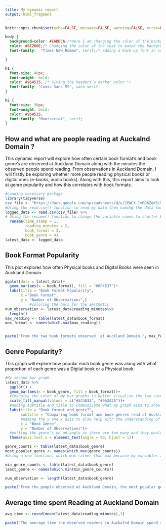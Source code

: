 ```yaml
---
title: My dynamic report
output: html_fragment
---
```


```r
knitr::opts_chunk$set(echo=FALSE, message=FALSE, warning=FALSE, error=FALSE)

```

```css
body {
  background-color: #EADDCA;/*Here I am changing the color of the background */
  color: #6E260E;/* Changing the color of the text to match the background */
  font-family:  "Times New Roman", serif;/* adding a back-up font in case the first fails */

}

h1 {
  font-size: 40px;
  font-weight: bold;
  color: #954535; /* Giving the headers a darker color */
  font-family: "Comic Sans MS", sans-serif;
}

h2 {
  font-size: 30px;
  font-weight: bold;
  color: #954535;
  font-family: "Montserrat", serif;
}
```

## How and what are people reading at Auckalnd Domain ?

This dynamic report will explore how often certain book format's and book genre's are observed at Auckland Domain along with the minutes the observed people spend reading. From observations in Auckland Domain, I will firstly be exploring whether more people reading physical books or digital ones (e-books, audio books). Along with this, this report aims to look at genre popularity and how this correlates with book formats. 



```r
#Loading necessary package 
library(tidyverse)
csv_file <- "https://docs.google.com/spreadsheets/d/e/2PACX-1vRD6ZqKSi9HFXhYukJSGyTxfeG_Vy9pfRj20rcEejfZdXOqnPvwxMoFU0JT6J0rimVB-T422En-xwHG/pub?output=csv"
#Using the read.csv() function to read my data then naming the data for easier access to contents
logged_data <- read.csv(csv_file) %>%
# Using the rename() function to change the variable names to shorter but identifiable names 
  rename(time_stamp = 1,
         reading_minutes = 2, 
         book_format = 3, 
         book_genre = 4)
latest_data <- logged_data
```

## Book Format Popularity
This plot explores how often Physical books and Digital Books were seen in Auckland Domain. 

```r
ggplot(data = latest_data)+
  geom_bar(aes(x = book_format), fill = "#6F4E37")+
  labs(title = "Book Format Popularity",
       x ="Book Format", 
       y = "Number of Observations",)
           #coloring the bars for the aesthetic 
num_observation <- latest_data$reading_minutes%>%
  length()
max_reading <- table(latest_data$book_format)
max_format <- names(which.max(max_reading))


paste("From the two book formats observed  at Auckland Domain,", max_format, "was the most popular book format out of the", num_observation, "people that observed reading over a 7 day period." )
```


## Genre Popularity?
This graph will explore how popular each book genre was along with what proportion of each genre was a Digital book or a Physical book.

```r
#My second bar graph
latest_data %>%
  ggplot() +
  geom_bar(aes(x = book_genre, fill = book_format))+
  #Changing the color of my bar graphs to better visualize the two categories and for aesthetic purposes
  scale_fill_manual(values = c("#5C4033", "#9A2A2A"))+
  #Adding subtitle and title to communicate what my graph aims to show
  labs(title = "Book format and genre?",
       subtitle = "Comparing book format and book genres read at Auckland Domain",
       #naming the y and x axis to also help with the understanding of my graph
       x = "Book Genre",
       y = "Number of Observations")+
  #putting the genre's on an angle as there are too many and they would cross over, making the graph look tidy
  theme(axis.text.x = element_text(angle = 90, hjust = 1))

genre_counts <- table(latest_data$book_genre)
most_popular_genre <- names(which.max(genre_counts))  
#Using a new function, which.max rather than max because my variables are categorical

min_genre_counts <- table(latest_data$book_genre)
least_genre <- names(which.min(min_genre_counts))

num_observation <- length(latest_data$book_genre)

paste("From the people observed at Auckland Domain, the most popular genre was", most_popular_genre, ". Whilst the least popular genre was",least_genre, "out of the", num_observation, "people that observed reading over a 7 day period.")
```


## Average time spent Reading at Auckland Domain

```r

avg_time <- round(mean(latest_data$reading_minutes),1)

paste("The average time the observed readers in Auckalnd Domain spend reading is",avg_time ,"minutes." )

```